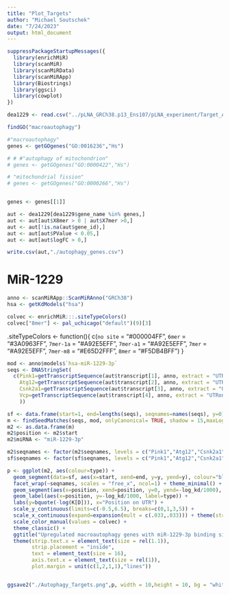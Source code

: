 ```yaml
---
title: "Plot_Targets"
author: "Michael Soutschek"
date: "7/24/2023"
output: html_document
---
```



```r
suppressPackageStartupMessages({
  library(enrichMiR)
  library(scanMiR)
  library(scanMiRData)
  library(scanMiRApp)
  library(Biostrings)
  library(ggsci)
  library(cowplot)
})

```

```r
dea1229 <- read.csv("../pLNA_GRCh38.p13_Ens107/pLNA_experiment/Target_Analysis/miR1229/target_data/dea1229_targets_genebased.csv")
```




```r
findGO("macroautophagy")

#"macroautophagy"
genes <- getGOgenes("GO:0016236","Hs")

# # #"autophagy of mitochondrion" 
# genes <- getGOgenes("GO:0000422","Hs")

# "mitochondrial fission" 
# genes <- getGOgenes("GO:0000266","Hs")


genes <- genes[[1]]
```


```r
aut <- dea1229[dea1229$gene_name %in% genes,]
aut <- aut[aut$X8mer > 0 | aut$X7mer >0,]
aut <- aut[!is.na(aut$gene_id),]
aut <- aut[aut$PValue < 0.05,]
aut <- aut[aut$logFC > 0,]

write.csv(aut,"./autophagy_genes.csv")
```



# MiR-1229
```r
anno <- scanMiRApp::ScanMiRAnno("GRCh38")
hsa <- getKdModels("hsa")
```

```r
colvec <- enrichMiR:::.siteTypeColors()
colvec["8mer"] <- pal_uchicago("default")(9)[3]
```


.siteTypeColors <- function(){
  c(`no site` = "#000004FF",
    `6mer` = "#3A0963FF",
    `7mer-1a` = "#A92E5EFF",
    `7mer-a1` = "#A92E5EFF",
    `7mer` = "#A92E5EFF",
    `7mer-m8` = "#E65D2FFF",
    `8mer` = "#F5DB4BFF")
}



```r
mod <- anno$models$`hsa-miR-1229-3p`
seqs <- DNAStringSet(
  c(Pink1=getTranscriptSequence(aut$transcript[1], anno, extract = "UTRonly")[[1]],
    Atg12=getTranscriptSequence(aut$transcript[2], anno, extract = "UTRonly")[[1]],
    Csnk2a1=getTranscriptSequence(aut$transcript[3], anno, extract = "UTRonly")[[1]],
    Vcp=getTranscriptSequence(aut$transcript[4], anno, extract = "UTRonly")[[1]]
    ))

sf <- data.frame(start=1, end=lengths(seqs), seqnames=names(seqs), y=0)
m <- findSeedMatches(seqs, mod, onlyCanonical= TRUE, shadow = 15,maxLogKd = c(-0.3,-0.3))
m2 <- as.data.frame(m)
m2$position <- m2$start
m2$miRNA <- "miR-1229-3p"

```



```r
m2$seqnames <- factor(m2$seqnames, levels = c("Pink1","Atg12","Csnk2a1","Vcp"))
sf$seqnames <- factor(sf$seqnames, levels = c("Pink1","Atg12","Csnk2a1","Vcp"))

p <- ggplot(m2, aes(colour=type)) + 
  geom_segment(data=sf, aes(x=start, xend=end, y=y, yend=y), colour="black") + 
  facet_wrap(~seqnames, scales = "free_x", ncol=1) + theme_minimal() +
  geom_segment(aes(x=position, xend=position, y=0, yend=-log_kd/1000), size=2) +
  geom_label(aes(x=position, y=-log_kd/1000, label=type)) +
  labs(y=bquote(-log(K[D])), x="Position on UTR") + 
  scale_y_continuous(limits=c(-0.5,6.5), breaks=c(0,1,3,5)) +
  scale_x_continuous(expand=expansion(mult = c(.033,.033))) + theme(strip.text=element_text(face="bold") ) +
  scale_color_manual(values = colvec) +
  theme_classic() +
  ggtitle("Upregulated macroautophagy genes with miR-1229-3p binding sites") +
  theme(strip.text.x = element_text(size = rel(1.1)),
        strip.placement = "inside",
        text = element_text(size = 16), 
        axis.text.x = element_text(size = rel(1)),
        plot.margin = unit(c(1,2,1,1),"lines"))


ggsave2("./Autophagy_Targets.png",p, width = 10,height = 10, bg = "white")
```
















